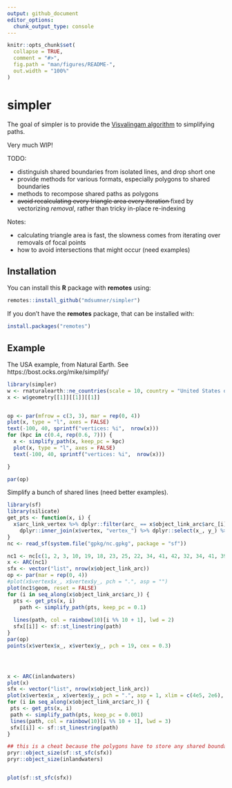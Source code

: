 ```yaml
---
output: github_document
editor_options: 
  chunk_output_type: console
---
```


<!-- README.md is generated from README.Rmd. Please edit that file -->

```r
knitr::opts_chunk$set(
  collapse = TRUE,
  comment = "#>",
  fig.path = "man/figures/README-",
  out.width = "100%"
)
```
# simpler

The goal of simpler is to provide the [Visvalingam algorithm](https://bost.ocks.org/mike/simplify/) to 
simplifying paths. 

Very much WIP!

TODO: 

* distinguish shared boundaries from isolated lines, and drop short one
* provide methods for various formats, especially polygons to shared boundaries
* methods to recompose shared paths as polygons
* <del>avoid recalculating every triangle area every iteration</del> fixed by vectorizing *removal*, rather than tricky in-place re-indexing 

Notes: 

- calculating triangle area is fast, the slowness comes from iterating over removals of focal points
- how to avoid intersections that might occur (need examples)


## Installation

You can install this **R** package with **remotes** using:

```r
remotes::install_github("mdsumner/simpler")
```

If you don't have the **remotes** package, that can be installed with:

```r
install.packages("remotes")
```


## Example

The USA example, from Natural Earth. See https://bost.ocks.org/mike/simplify/ 

```r
library(simpler)
w <- rnaturalearth::ne_countries(scale = 10, country = "United States of America", returnclass = "sf")
x <- w$geometry[[1]][[1]][[1]]


op <- par(mfrow = c(3, 3), mar = rep(0, 4))
plot(x, type = "l", axes = FALSE)
text(-100, 40, sprintf("vertices: %i",  nrow(x)))
for (kpc in c(0.4, rep(0.6, 7))) {
  x <- simplify_path(x, keep_pc = kpc)
  plot(x, type = "l", axes = FALSE)
  text(-100, 40, sprintf("vertices: %i",  nrow(x)))

}

par(op)

```

Simplify a bunch of shared lines (need better examples). 


```r
library(sf)
library(silicate)
get_pts <- function(x, i) {
  x$arc_link_vertex %>% dplyr::filter(arc_ == x$object_link_arc$arc_[i]) %>% 
    dplyr::inner_join(x$vertex, "vertex_") %>% dplyr::select(x_, y_) %>% as.matrix()
}
nc <- read_sf(system.file("gpkg/nc.gpkg", package = "sf"))

nc1 <- nc[c(1, 2, 3, 10, 19, 18, 23, 25, 22, 34, 41, 42, 32, 34, 41, 39, 50, 43, 46, 52), ]
x <- ARC(nc1)
sfx <- vector("list", nrow(x$object_link_arc))
op <- par(mar = rep(0, 4))
#plot(x$vertex$x_, x$vertex$y_, pch = ".", asp = "")
plot(nc1$geom, reset = FALSE)
for (i in seq_along(x$object_link_arc$arc_)) {
  pts <- get_pts(x, i)
    path <- simplify_path(pts, keep_pc = 0.1)
  
  lines(path, col = rainbow(10)[i %% 10 + 1], lwd = 2)
  sfx[[i]] <- sf::st_linestring(path)
}
par(op)
points(x$vertex$x_, x$vertex$y_, pch = 19, cex = 0.3)




x <- ARC(inlandwaters)
plot(x)
sfx <- vector("list", nrow(x$object_link_arc))
plot(x$vertex$x_, x$vertex$y_, pch = ".", asp = 1, xlim = c(4e5, 2e6), ylim = c(-1e6, 0))
for (i in seq_along(x$object_link_arc$arc_)) {
 pts <- get_pts(x, i)
 path <- simplify_path(pts, keep_pc = 0.001)
 lines(path, col = rainbow(10)[i %% 10 + 1], lwd = 3)
 sfx[[i]] <- sf::st_linestring(path)
}

## this is a cheat because the polygons have to store any shared boundaries twice, 
pryr::object_size(sf::st_sfc(sfx))
pryr::object_size(inlandwaters)


plot(sf::st_sfc(sfx))
```




